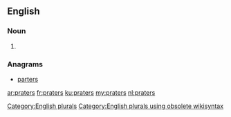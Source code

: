 ==English==

===Noun===
{{head|en}}

# {{plural of|prater}}

===Anagrams===
* [[parters#English|parters]]

[[Category:English plurals]][[Category:English plurals using obsolete wikisyntax]]

[[ar:praters]]
[[fr:praters]]
[[ku:praters]]
[[my:praters]]
[[nl:praters]]